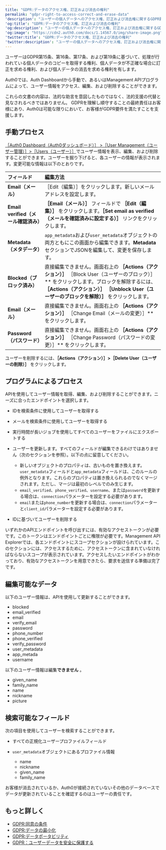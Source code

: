 ```yaml
---
title: "GDPR:データのアクセス権、訂正および消去の権利"
permalink: "gdpr-right-to-access-correct-and-erase-data"
'description': "ユーザーの個人データへのアクセス権、訂正および消去権に関するGDPR要件への遵守に役立つAuth0の機能について説明します。"
'og:title': "GDPR:データのアクセス権、訂正および消去の権利"
'og:description': "ユーザーの個人データへのアクセス権、訂正および消去権に関するGDPR要件への遵守に役立つAuth0の機能について説明します。"
'og:image': "https://cdn2.auth0.com/docs/1.14567.0/img/share-image.png"
'twitter:title': "GDPR:データのアクセス権、訂正および消去の権利"
'twitter:description': "ユーザーの個人データへのアクセス権、訂正および消去権に関するGDPR要件への遵守に役立つAuth0の機能について説明します。"
---
```


ユーザーはGDPR第15条、第16条、第17条、および第19条に基づいて、処理が行われている個人データのコピーを取得する権利、個人データが不正確な場合に訂正を求める権利、および個人データの消去を求める権利を有します。

Auth0では、Auth Dashboardから手動で、あるいは<Tooltip data-tooltip-id="react-containers-DefinitionTooltip-0" href="/ja-jp/glossary?term=management-api" tip="Management API: 顧客が管理タスクを実行できるようにするための製品。" cta="用語集の表示">Management API</Tooltip>プログラムによって、ユーザー情報をアクセス、編集、および削除することができます。

<Callout icon="file-lines" color="#0EA5E9" iconType="regular">

これらの文書の内容は、法的な助言を意図したものではなく、法的支援の代替と見なされるべきではありません。 GDPRを理解し順守することの最終責任はお客様にあり、Auth0は可能な限りにおいて、お客様がGDPR要件を満たすことを支援します。

</Callout>

## 手動プロセス

[［Auth0 Dashboard（Auth0ダッシュボード）］ >［User Management（ユーザー管理）］>［Users（ユーザー）］](https://manage.auth0.com/#/users)でユーザー情報を表示、編集、および削除することができます。ユーザーを掘り下げると、各ユーザーの情報が表示されます。変更可能な情報は以下のとおりです。

| **フィールド** | **編集方法** |
| :--- | :--- |
| **Email（メール）** | ［Edit（編集）］をクリックします。新しいメールアドレスを設定します。 |
| **Email verified（メール確認済み）** | **［Εmail（メール）］** フィールドで **［Edit（編集）］** をクリックします。**［Set email as verified（メールを確認済みに設定する）］** リンクをクリックします。 |
| **Metadata（メタデータ）** | `app_metadata`および`user_metadata`オブジェクトの両方ともにこの画面から編集できます。**Metadata**セクションでJSONを編集して、変更を保存します。 |
| **Blocked（ブロック済み）** | 直接編集できません。画面右上の **［Actions（アクション）］** ［Block User（ユーザーのブロック）］** をクリックします。ブロックを解除するには、**［Actions（アクション）］** **［Unblock User（ユーザーのブロックを解除）］** をクリックします。 |
| **Email（メール）** | 直接編集できません。画面右上の **［Actions（アクション）］** ［Change Email（メールの変更）］** をクリックします。 |
| **Password（パスワード）** | 直接編集できません。画面右上の **［Actions（アクション）］** ［Change Password（パスワードの変更）］** をクリックします。 |

ユーザーを削除するには、**［Actions（アクション）］>［Delete User（ユーザーの削除）］** をクリックします。

## プログラムによるプロセス

APIを使用してユーザー情報を取得、編集、および削除することができます。ニーズに合ったエンドポイントを選択します。

* IDを検索条件に使用してユーザーを取得する
* メールを検索条件に使用してユーザーを取得する
* 実行時間が長いジョブを使用してすべてのユーザーをファイルにエクスポートする
* ユーザーを更新します。すべてのフィールドが編集できるわけではありません（次のセクションを参照）。以下の点に留意してください。

  + 新しいオブジェクトのプロパティは、古いものを置き換えます。`user_metadata`フィールドと`app_metadata`フィールドは、このルールの例外となります。これらのプロパティは置き換えられるのでなくマージされます。ただし、マージは最初のレベルでのみ生じます。
  + `email_verified`、`phone_verified`、`username`、または`password`を更新する場合は、`connection`パラメーターを設定する必要があります。
  + `email`または`phone_number`を更新する場合は、`connection`パラメーターと`client_id`パラメーターを設定する必要があります。
* IDに基づいてユーザーを削除する

いずれかのAPIエンドポイントを呼び出すには、有効なアクセストークンが必要です。このトークンはエンドポイントごとに権限が必要です。Management API Explorerでは、各エンドポイントにスコープセクションが設けられています。このセクションには、アクセスするために、アクセストークンに含まれていなければならないスコープが表示されています。アクセスしたいエンドポイントがわかっており、有効なアクセストークンを用意できたら、要求を送信する準備は完了です。

## 編集可能なデータ

以下のユーザー情報は、APIを使用して更新することができます。

* blocked
* email_verified
* email
* verify_email
* password
* phone_number
* phone_verified
* verify_password
* user_metadata
* app_metada
* username

以下のユーザー情報は編集**できません** 。

* given_name
* family_name
* name
* nickname
* picture

## 検索可能なフィールド

次の項目を使用してユーザーを検索することができます。

* すべての正規化ユーザープロファイルフィールド
* `user_metadata`オブジェクトにあるプロファイル情報

  + name
  + nickname
  + given_name
  + family_name

お客様が消去されているか、Auth0が接続されていないその他のデータベースでデータが更新されていることを確認するのはユーザーの責任です。

## もっと詳しく

* [GDPR:同意の条件](/ja-jp/secure/data-privacy-and-compliance/gdpr/gdpr-conditions-for-consent)
* [GDPR:データの最小化](/ja-jp/secure/data-privacy-and-compliance/gdpr/gdpr-data-minimization)
* [GDPR:データポータビリティ](/ja-jp/secure/data-privacy-and-compliance/gdpr/gdpr-data-portability)
* [GDPR：ユーザーデータを安全に保護する](/ja-jp/secure/data-privacy-and-compliance/gdpr/gdpr-protect-and-secure-user-data)